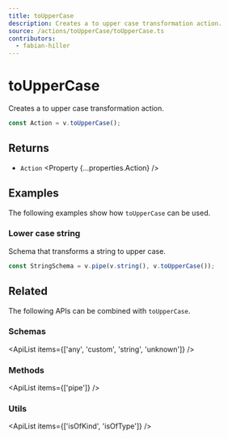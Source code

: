 ```yaml
---
title: toUpperCase
description: Creates a to upper case transformation action.
source: /actions/toUpperCase/toUpperCase.ts
contributors:
  - fabian-hiller
---
```



# toUpperCase

Creates a to upper case transformation action.

```ts
const Action = v.toUpperCase();
```

## Returns

- `Action` <Property {...properties.Action} />

## Examples

The following examples show how `toUpperCase` can be used.

### Lower case string

Schema that transforms a string to upper case.

```ts
const StringSchema = v.pipe(v.string(), v.toUpperCase());
```

## Related

The following APIs can be combined with `toUpperCase`.

### Schemas

<ApiList items={['any', 'custom', 'string', 'unknown']} />

### Methods

<ApiList items={['pipe']} />

### Utils

<ApiList items={['isOfKind', 'isOfType']} />
